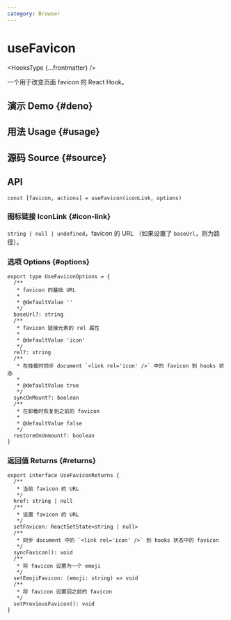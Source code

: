 ```yaml
---
category: Browser
---
```


# useFavicon


<HooksType {...frontmatter} />

一个用于改变页面 favicon 的 React Hook。

## 演示 Demo \{#deno}


<App />

## 用法 Usage \{#usage}



## 源码 Source \{#source}


<Source />

## API

```tsx
const [favicon, actions] = useFavicon(iconLink, options)
```

### 图标链接 IconLink \{#icon-link}

`string | null | undefined`，favicon 的 URL （如果设置了 `baseUrl`，则为路径）。

### 选项 Options \{#options}

```tsx
export type UseFaviconOptions = {
  /**
   * favicon 的基础 URL
   *
   * @defaultValue ''
   */
  baseUrl?: string
  /**
   * favicon 链接元素的 rel 属性
   *
   * @defaultValue 'icon'
   */
  rel?: string
  /**
   * 在挂载时同步 document `<link rel='icon' />` 中的 favicon 到 hooks 状态
   *
   * @defaultValue true
   */
  syncOnMount?: boolean
  /**
   * 在卸载时恢复到之前的 favicon
   *
   * @defaultValue false
   */
  restoreOnUnmount?: boolean
}
```

### 返回值 Returns \{#returns}

```tsx
export interface UseFaviconReturns {
  /**
   * 当前 favicon 的 URL
   */
  href: string | null
  /**
   * 设置 favicon 的 URL
   */
  setFavicon: ReactSetState<string | null>
  /**
   * 同步 document 中的 `<link rel='icon' />` 到 hooks 状态中的 favicon
   */
  syncFavicon(): void
  /**
   * 将 favicon 设置为一个 emoji
   */
  setEmojiFavicon: (emoji: string) => void
  /**
   * 将 favicon 设置回之前的 favicon
   */
  setPreviousFavicon(): void
}
```
